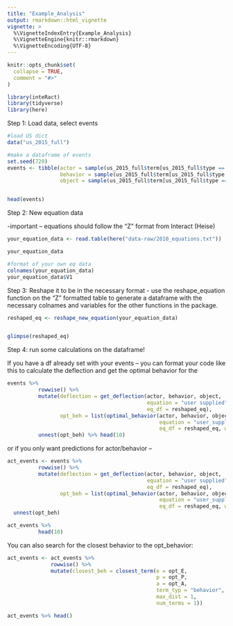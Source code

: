 ```yaml
---
title: "Example_Analysis"
output: rmarkdown::html_vignette
vignette: >
  %\VignetteIndexEntry{Example_Analysis}
  %\VignetteEngine{knitr::rmarkdown}
  %\VignetteEncoding{UTF-8}
---
```


```r
knitr::opts_chunk$set(
  collapse = TRUE,
  comment = "#>"
)
```

```r
library(inteRact)
library(tidyverse)
library(here)
```

Step 1: Load data, select events

```r
#load US dict
data("us_2015_full")

#make a dataframe of events 
set.seed(729)
events <- tibble(actor = sample(us_2015_full$term[us_2015_full$type == "identity"], 50),
                 behavior = sample(us_2015_full$term[us_2015_full$type == "behavior"], 50),
                 object = sample(us_2015_full$term[us_2015_full$type == "identity"], 50))


head(events)
```
Step 2: New equation data 

-important -- equations should follow the "Z" format from Interact (Heise)


```r
your_equation_data <- read.table(here("data-raw/2010_equations.txt"))

your_equation_data

#format of your own eq data
colnames(your_equation_data)
your_equation_data$V1
```
Step 3: Reshape it to be in the necessary format 
- use the reshape_equation function on the "Z" formatted table to generate a dataframe with the necessary colnames and variables for the other functions in the package. 

```r
reshaped_eq <- reshape_new_equation(your_equation_data)


glimpse(reshaped_eq)
```

Step 4: run some calculations on the dataframe! 

If you have a df already set with your events -- you can format your code like this to calculate the deflection and get the optimal behavior for the 

```r

events %>% 
          rowwise() %>% 
          mutate(deflection = get_deflection(actor, behavior, object, 
                                             equation = "user supplied", 
                                             eq_df = reshaped_eq),
                 opt_beh = list(optimal_behavior(actor, behavior, object, 
                                                 equation = "user_supplied",
                                                 eq_df = reshaped_eq, which = "both"))) %>% 
          unnest(opt_beh) %>% head(10)

```

or if you only want predictions for actor/behavior --
```r

act_events <- events %>% 
          rowwise() %>% 
          mutate(deflection = get_deflection(actor, behavior, object, 
                                             equation = "user supplied", 
                                             eq_df = reshaped_eq),
                 opt_beh = list(optimal_behavior(actor, behavior, object, 
                                                 equation = "user_supplied",
                                                 eq_df = reshaped_eq, which = "actor"))) %>% 
  unnest(opt_beh)

act_events %>% 
          head(10)
```
You can also search for the closest behavior to the opt_behavior: 
```r
act_events <- act_events %>% 
              rowwise() %>% 
              mutate(closest_beh = closest_term(e = opt_E,
                                                p = opt_P,
                                                a = opt_A,
                                                term_typ = "behavior",
                                                max_dist = 1,
                                                num_terms = 1))

act_events %>% head()


```

